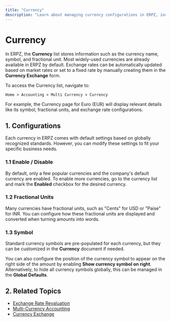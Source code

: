 ```yaml
---
title: "Currency"
description: "Learn about managing currency configurations in ERPZ, including enabling/disabling currencies, fractional units, symbols, and exchange rates."
---
```


# Currency

In ERPZ, the **Currency** list stores information such as the currency name, symbol, and fractional unit. Most widely-used currencies are already available in ERPZ by default. Exchange rates can be automatically updated based on market rates or set to a fixed rate by manually creating them in the **Currency Exchange** form.

To access the Currency list, navigate to:

`Home > Accounting > Multi Currency > Currency`


For example, the Currency page for Euro (EUR) will display relevant details like its symbol, fractional units, and exchange rate configurations.

## 1. Configurations

Each currency in ERPZ comes with default settings based on globally recognized standards. However, you can modify these settings to fit your specific business needs.

### 1.1 Enable / Disable

By default, only a few popular currencies and the company's default currency are enabled. To enable more currencies, go to the currency list and mark the **Enabled** checkbox for the desired currency.

### 1.2 Fractional Units

Many currencies have fractional units, such as "Cents" for USD or "Paise" for INR. You can configure how these fractional units are displayed and converted when turning amounts into words.

### 1.3 Symbol

Standard currency symbols are pre-populated for each currency, but they can be customized in the **Currency** document if needed.

You can also configure the position of the currency symbol to appear on the right side of the amount by enabling **Show currency symbol on right**. Alternatively, to hide all currency symbols globally, this can be managed in the **Global Defaults**.

## 2. Related Topics

- [Exchange Rate Revaluation]()
- [Multi-Currency Accounting]()
- [Currency Exchange]()
